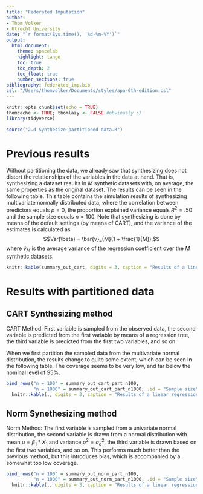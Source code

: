 ```yaml
---
title: "Federated Imputation"
author: 
- Thom Volker
- Utrecht University
date: "`r format(Sys.time(), '%d-%m-%Y')`"
output: 
  html_document:
    theme: spacelab
    highlight: tango
    toc: true
    toc_depth: 2
    toc_float: true
    number_sections: true
bibliography: federated_imp.bib
csl: "/Users/thomvolker/Documents/styles/apa-6th-edition.csl"
---
```



```r
knitr::opts_chunk$set(echo = TRUE)
thomcache <- TRUE; thomlazy <- FALSE #obviously ;)
library(tidyverse)
```

```r
source("2.d Synthesize partitioned data.R")
```


# Previous results

Without partitioning the data, we already saw that synthesizing does not distort the relationships of the variables in the data at hand. That is, synthesizing a dataset results in $M$ synthetic datasets with, on average, the same properties as the original dataset. The results can be seen in the following table. This table contains the simulation results of synthesizing multivariate normally distributed data, where the correlation between predictors equals $\rho = 0$, the proportion explained variance equals $R^2 = .50$ and the sample size equals $n = 100$. Note that synthesizing is done by means of the default settings (by means of CART), and the variance of the estimates is calculated as 
$$Var(\beta) = \bar{v}_{M}(1 + \frac{1}{M}),$$
where $\bar{v}_M$ is the average variance of the regression coefficient over the $M$ synthetic datasets.

```r
knitr::kable(summary_out_cart, digits = 3, caption = "Results of a linear regression model where DV is regression on the predictors IV1, IV2 and IV3, with the values sampled directly from the population in the first three rows, and the synthesized data with m=5 in the last three rows.")
```

# Results with partitioned data

## CART Synthesizing method

CART Method: First variable is sampled from the observed data, the second variable is predicted from the first variable by means of a regression tree, the third variable is predicted from the first two variables, and so on. 

When we first partition the sampled data from the multivariate normal distribution, the results change to quite some extent, which can be seen in the following table. The coverage seems to be very low, and far below the nominal level of $95\%$. 


```r
bind_rows("n = 100" = summary_out_cart_part_n100, 
          "n = 1000" = summary_out_cart_part_n1000, .id = "Sample size") %>%
  knitr::kable(., digits = 3, caption = "Results of a linear regression model where DV is regression on the predictors IV1, IV2 and IV3, with the values sampled directly from the population in the first three rows, and the synthesized data by means of CART with M = 10 in the last three rows with partitioned data.")
```


## Norm Synethesizing method

Norm Method: The first variable is sampled from a univariate normal distribution, the second variable is drawn from a normal distribution with mean $\mu = \beta_1 * X_1$ and variance $\sigma^2 = \sigma^2_e$, the third variable is drawn based on the first two variables, and so on. This performs much better than the previous method, but this introduces bias, which is accompanied by a somewhat too low coverage.

```r
bind_rows("n = 100" = summary_out_norm_part_n100,
          "n = 1000" = summary_out_norm_part_n1000, .id = "Sample size") %>%
  knitr::kable(., digits = 3, caption = "Results of a linear regression model where DV is regression on the predictors IV1, IV2 and IV3, with the values sampled directly from the population in the first three rows, and the synthesized data by means of method 'norm' with M = 10 in the last three rows with partitioned data.")
  

```


<!--When we do the same with the imputed boys dataset, where the number of imputations equals one, we obtain the following results.

```r
bind_rows("Single partition" = summary_out_same_part, "Nsim partitions" = summary_out_nsim_parts, .id = "Sample size") %>%
  knitr::kable(., digits = 3, caption = "Results of a linear regression model where weight is regressed on height and age, with the data partitioned into 5 subsets and m = 5 synthetic versions of each subset.")
```

-->



